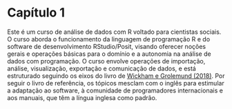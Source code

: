 # Capítulo 1 {.unnumbered}

Este é um curso de análise de dados com R voltado para cientistas sociais. O curso aborda o funcionamento da linguagem de programação R e do software de desenvolvimento RStudio/Posit, visando oferecer noções gerais e operações básicas para o domínio e a autonomia na análise de dados com programação. O curso envolve operações de importação, análise, visualização, exportação e comunicação de dados, e está estruturado seguindo os eixos do livro de [Wickham e Grolemund (2018)](https://r4ds.had.co.nz/). Por seguir o livro de referência, os tópicos mesclam com o inglês para estimular a adaptação ao software, à comunidade de programadores internacionais e aos manuais, que têm a língua inglesa como padrão.
